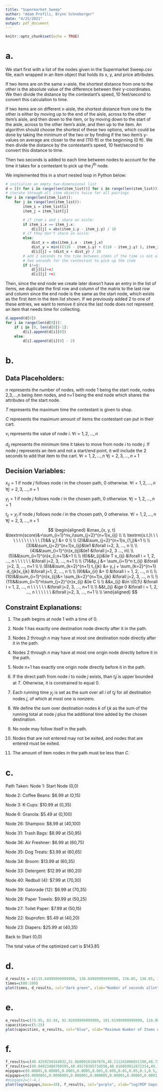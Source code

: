 ```yaml
---
title: "Supermarket Sweep"
author: "Adam Profili, Brynn Schneberger"
date: "4/25/2021"
output: pdf_document
---
```


```r
knitr::opts_chunk$set(echo = TRUE)
```

# a.

We start first with a list of the nodes given in the Supermarket Sweep.csv file, each wrapped in an Item object that holds its x, y, and price attributes.

If two items are on the same x-aisle, the shortest distance from one to the other is the absolute value of the difference between their y-coordinates. We then divide the distance by the contestant's speed, 10 feet/second to convert this calculation to time.

If two items are on different x-aisle, the shortest distance from one to the other is either by moving up to the end of the aisle, across to the other item's aisle, and then down to the item, or by moving down to the start of the aisle, across to the other item's aisle, and then up to the item. An algorithm should choose the shortest of these two options, which could be done by taking the minimum of the two or by finding if the two item's y-values on average are closer to the end (110 ft) or the beginning (0 ft). We then divide the distance by the contestant's speed, 10 feet/second to convert this distance to time.

Then two seconds is added to each time between nodes to account for the time it takes for a contestant to pick up the $j^\textrm{th}$ node.

We implemented this in a short nested loop in Python below:
```r
# initialize an empty two-dimensional list
d = [[0 for i in range(len(item_list))] for i in range(len(item_list))]
# iterate through all item objects twice for all pairings
for i in range(len(item_list)):
    for j in range(len(item_list)):
        item_i = item_list[i]
        item_j = item_list[j]

        # if item i and j share an aisle:
        if item_i.x == item_j.x:
            d[i][j] = abs(item_i.y - item_j.y) / 10
        # if they don't share an aisle:
        else:
            dist_x = abs(item_i.x - item_j.x)
            dist_y = min(((110 - item_i.y) + (110 - item_j.y) ), item_i.y + item_j.y)
            d[i][j] = (dist_x + dist_y) / 10
        # add 2 seconds to the time between items if the time is not already 0. this creates an extra
        # two seconds for the contestant to pick up the item
        if i!=j:
            d[j][i]+=2
            d[i][j] +=2
```
Then, since the end node we create later doesn't have an entry in the list of items, we duplicate the first row and column of the matrix to the last row and column since the end node is the same as the start node, which exists as the first item in the item list shown. If we previously added 2 to one of these entries, we want to remove it since the last node does not represent an item that needs time for collecting.
```r
d.append(d[0])
for i in range(len(d[0])):
    if i in [0, len(d[0])-1]:
        d[i].append(d[i][0])
    else:
        d[i].append(d[i][0] - 2)
```



# b.
## Data Placeholders:

$n$ represents the number of nodes, with node 1 being the start node, nodes 2,3,...,n being item nodes, and n+1 being the end node which shares the attributes of the start node.

$T$ represents the maximum time the contestant is given to shop.

$C$ represents the maximum amount of items the contestant can put in their cart.

$v_{i}$ represents the value of node $i$. $\forall i = 1, 2, ..., n$

$d_{ij}$ represents the minimum time it takes to move from node $i$ to node $j$. If node $j$ represents an item and not a start/end point, it will include the 2 seconds to add that item to the cart. $\forall i = 1, 2, ..., n$ $\forall j = 2, 3, ..., n+1$

## Decision Variables:

$x_{ij} = 1$ if node $j$ follows node $i$ in the chosen path, 0 otherwise. $\forall i = 1, 2, ..., n$ $\forall j = 2, 3, ..., n+1$

$y_{j} = 1$ if node $j$ follows node $i$ in the chosen path, 0 otherwise. $\forall j = 1, 2, ..., n+1$

$t_{ij} = y_{j}$ if node $j$ follows node $i$ in the chosen path, 0 otherwise. $\forall i = 1, 2, ..., n$ $\forall j = 2, 3, ..., n+1$

$$
\begin{aligned}
&\max_{x, y, t} &\textrm{score}&=\sum_{i=1}^nv_i\sum_{j=2}^{n+1}x_{ij} \\ \\
\textrm{s.t.}\ \ \ \ \ \ \ \ \ \ \ \ \ (1)&& y_1 &= 0 \\ \\
(2)&&\sum_{j=2}^{n+1}x_{1,j}&=1 \\ \\
(3)&&\sum_{j=2}^{n+1}x_{ij}&\le1 &\forall i=2, 3, ..., n \\ \\
(4)&&\sum_{i=1}^{n}x_{ij}&\le1 &\forall j=2, 3 ..., n\\ \\
(5)&&\sum_{i=1}^{n}x_{i,n+1}&=1 \\ \\
(6)&&t_{ij}&\le T x_{ij} &\forall i = 1, 2, ..., n \ \ \ \ \ \ &\forall j=2, 3, ..., n+1 \\ \\
(7)&&y_j &= \sum_{i=1}^n t_{ij} &\forall j=2, 3, ..., n+1 \\ \\
(8)&&\sum_{k=2}^{n+1} t_{jk} &= y_j + \sum_{k=2}^{n+1} d_{jk}x_{jk} &\forall j=1, 2, ..., n \\ \\
(9)&&x_{ii} &= 0 &\forall i = 1, 2, ..., n \\ \\
(10)&&\sum_{i=1}^{n}x_{ij}&= \sum_{k=2}^{n+1}x_{jk}  &\forall j=2, 3, ..., n \\ \\
(11)&&\sum_{i=1}^n\sum_{j=2}^{n}x_{ij} &\le C \\ \\
&&x_{ij} &\in \{0,1\} &\forall i = 1, 2, ..., n \ \ \ \ \ \ &\forall j=2, 3, ..., n+1 \\ \\
&&t_{ij} &\ge 0 &\forall i = 1, 2, ..., n \ \ \ \ \ \ &\forall j=2, 3, ..., n+1 \\ \\
\end{aligned}
$$

## Constraint Explanations:

(1) The path begins at node 1 with a time of 0.

(2) Node 1 has exactly one destination node directly after it in the path.

(3) Nodes 2 through $n$ may have at most one destination node directly after it in the path.

(4) Nodes 2 through $n$ may have at most one origin node directly before it in the path.

(5) Node n+1 has exactly one origin node directly before it in the path.

(6) If the direct path from node $i$ to node $j$ exists, than $t_ij$ is upper bounded at $T$. Otherwise, it is constrained to equal 0.

(7) Each running time $y_j$ is set as the sum over all $i$ of $t_ij$ for all destination nodes $j$, of which at most one is nonzero.

(8) We define the sum over destination nodes $k$ of $t_jk$ as the sum of the running total at node $j$ plus the additional time added by the chosen destination.

(9) No node may follow itself in the path.

(10) Nodes that are not entered may not be exited, and nodes that are entered must be exited.

(11) The amount of item nodes in the path must be less than $C$.

# c.
Path Taken:
Node 1: Start Node (0,0)

Node 2: Coffee Beans: $6.99 at (0,15)

Node 3: K-Cups: $10.99 at (0,35)

Node 6: Granola: $5.49 at (0,100)

Node 26: Shampoo: $8.99 at (40,100)

Node 31: Trash Bags: $8.99 at (50,95)

Node 36: Air Freshner: $6.99 at (60,75)

Node 35: Dog Treats: $3.99 at (60,65)

Node 34: Broom: $13.99 at (60,35)

Node 33: Detergent: $12.99 at (60,20)

Node 40: Redbull (4): $7.99 at (70,30)

Node 39: Gatorade (12): $6.99 at (70,35)

Node 28: Paper Towels: $9.99 at (50,25)

Node 27: Toilet Paper: $7.99 at (50,15)

Node 22: Ibuprofen: $5.49 at (40,20)

Node 23: Diapers: $25.99 at (40,35)

Back to Start (0,0)

The total value of the optimized cart is $143.85

# d.

```r
d_results = c(135.64999999999998, 136.64999999999998, 136.85, 136.85, 138.14999999999998, 138.64999999999998, 139.85, 142.35, 143.64999999999998, 143.64999999999998, 143.85, 144.04999999999998, 144.35, 145.64999999999998, 148.64999999999998, 148.64999999999998, 148.85, 149.64999999999998, 150.35, 150.35, 151.64999999999998)
times=c(80:100)
plot(times, d_results, col="dark green", xlab="Number of seconds allotted to competitors (seconds)", ylab="Optimal value ($)", type='o')
```

# e.

```r
e_results=c(73.95, 83.94, 92.92999999999999, 101.91999999999999, 110.90999999999998, 118.89999999999998, 125.88999999999997, 132.87999999999997, 138.36999999999998, 140.05999999999997, 143.85, 147.64, 147.82999999999998, 148.82, 148.82, 148.82, 148.82, 148.82, 148.82, 148.82, 148.82)
capacities=c(5:25)
plot(capacities, e_results, col="blue", xlab="Maximum Number of Items Allowed In Cart", ylab="Optimal value ($)", type='o')
```

# f.

```r
f_results=c(49.4259250164032,51.06009101867676,48.211241006851196,48.72215414047241,48.386127948760986,48.28911089897156,47.09932589530945,35.00831413269043,8.069560050964355,0.9056010246276855,0.8977799415588379)
f_results=c(49.04923486709595,48.49178385734558,48.616859912872314,49.12479591369629,52.22806119918823,52.664852142333984,52.3493549823761,52.59743309020996,51.506157875061035,52.76315999031067,47.340734004974365,35.65971803665161,8.650303840637207,1.0945320129394531,1.0121819972991943)
mipgaps=c(0.00001,0.00005,0.0001,0.0005,0.001,0.005,0.01,0.05,0.1,0.5,1)
mipgaps=c(0.0000001,0.0000005,0.000001,0.000005,0.00001,0.00005,0.0001,0.0005,0.001,0.005,0.01,0.05,0.1,0.5,1)
#mipgaps2=c(-4,)
plot(log(mipgaps,base=10), f_results, col="purple", xlab="log(MIP Gaps)", ylab="Runtime (seconds)", type='o')
```

